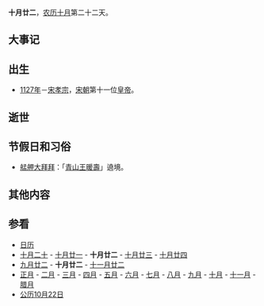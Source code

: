 {{Lunar10Calendar}}
'''十月廿二'''，[[农历|农历]][[十月_(农历)|十月]]第二十二天。

==大事记==

== 出生 ==
*[[1127年|1127年]]－[[宋孝宗|宋孝宗]]，[[宋朝|宋朝]]第十一位[[皇帝|皇帝]]。

==逝世==

==节假日和习俗==
* [[艋舺大拜拜|艋舺大拜拜]]：「[[青山王|青山王]][[暖壽|暖壽]]」遶境。

==其他内容==

==参看==
*[[历史上的今天|日历]]
*[[十月二十|十月二十]] - [[十月廿一|十月廿一]] - '''十月廿二''' - [[十月廿三|十月廿三]] - [[十月廿四|十月廿四]] 
*[[九月廿二|九月廿二]] - '''十月廿二''' - [[十一月廿二|十一月廿二]]
*[[正月|正月]] - [[二月_(农历)|二月]] - [[三月_(农历)|三月]] - [[四月_(农历)|四月]] - [[五月_(农历)|五月]] - [[六月_(农历)|六月]] - [[七月_(农历)|七月]] - [[八月_(农历)|八月]] - [[九月_(农历)|九月]] - [[十月_(农历)|十月]] - [[十一月_(农历)|十一月]] - [[腊月|腊月]]
*[[公历|公历]][[10月22日|10月22日]]